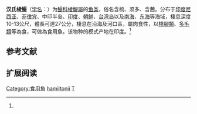 {{Speciesbox
| status = NE
| status_system = IUCN3.1
| image = 
| taxon= Thryssa hamiltonii
| authority = Gray, 1835<ref name='id5382'>{{cite web| url =http://www.bioinfo.cn/db05/BjdwSpecies.php?action=view&id=5382| title =汉氏棱鳀| work =中国动物物种编目数据库| publisher =中国科学院微生物研究所| author =中国科学院动物研究所| accessdate =2009-04-11| deadurl =yes| archiveurl =https://web.archive.org/web/20131203122335/http://www.bioinfo.cn/db05/BjdwSpecies.php?action=view| archivedate =2013-12-03}}</ref>
| synonyms = *''Engraulis grayi''<br /><small>Bleeker, 1851</small> 
*''Scutengraulis hamiltoni''<br /><small>Gray, 1835</small>
*''Scutengraulis hamiltonii''<br /><small>Gray, 1835</small>
*''Stolephorus hamiltonii''<br /><small>Gray, 1835</small>
*''Thrissa hamiltonii''<br /><small>Gray, 1835</small>
*''Thrissocles grayi''<br /><small>Bleeker, 1851</small>
*''Thrissocles hamiltonii''<br /><small>Gray, 1835</small>
}}

'''汉氏棱鳀'''（[[学名|学名]]：{{lang|la|''Thryssa hamiltonii''}}）为[[鳀科|鳀科]][[棱鯷屬|棱鯷屬]]的[[鱼类|鱼类]]，俗名含梳、须多、含茜。分布于[[印度尼西亚|印度尼西亚]]、[[菲律宾|菲律宾]]、中印半岛、[[印度|印度]]、[[朝鲜|朝鲜]]、[[台湾岛|台湾岛]]以及[[南海|南海]]、[[东海|东海]]等海域，棲息深度10-13公尺，體長可達27公分，棲息在沿海及河口區，屬肉食性，以[[橈腳類|橈腳類]]、[[多毛類|多毛類]]等為食，可做為食用魚。该物种的模式产地在印度。<ref name='id5382'/>

== 参考文献 ==
{{reflist}}

== 扩展阅读 ==
{{refbegin}}
{{wikispecies-inline|Thryssa hamiltonii|汉氏棱鳀}}
{{refend}}
{{Taxonbar|from=Q1946142}}

[[Category:食用魚|Category:食用魚]]
[[Category:棱鯷屬|hamiltonii]]
[[Category:1835年描述的鱼类|T]]

{{鯡形目小作品}}
